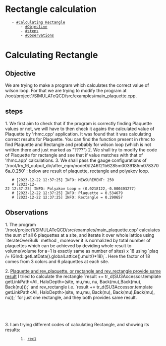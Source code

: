 = Rectangle calculation =
    - [[#Calculating Rectangle]]
        - [[#Objective]]
        - [[#steps]]
        - [[#Observations]]

= Calculating Rectangle = 

== Objective ==

We are trying to make a program which calculates the correct value of wilson loop. For that we are trying to modify the program at /root/project1/SIMULATeQCD/src/examples/main_plaquette.cpp.

== steps ==
1. We first aim to check that if the program is correctly finding Plaquette values or not, we will have to then check it agains the calculated value of Plaquette by 'rhmc.cpp' application. It was found that it was calculating correct results for Plaquette. You can find the function present in rhmc to find Plaquette and Rectangle and probably for wilson loop (which is not written there and just marked as "????")
2. We shall try to modify the code of Plaquette for ractangle and see that if value matches with that of 'rhmc.app' calculations. 
3. We shall pass the gauge configurations of '/root/try_16_output_dir/after_eqm/node0/l246f21b6285m0039185m0783706a_0.250' : below are result of plaquette, rectangle and polyakov loop.

	# [2023-12-22 12:37:25] INFO: MEASUREMENT: 250
	# [2023-12-22 12:37:25] INFO: Polyakov Loop = (0.0218122,-0.000403277)
	# [2023-12-22 12:37:25] INFO: Plaquette = 0.534679
	# [2023-12-22 12:37:25] INFO: Rectangle = 0.290657

== Observations ==

1. The program '/root/project1/SIMULATeQCD/src/examples/main_plaquette.cpp' calculates the sum of all 6 plaquettes at a site, and iterate it over whole lattice using `iterateOverBulk` method , moreover it is normalized by total number of plaquettes which can be achieved by deviding whole result to volume(volume for a=1 is exactly same as number of sites) x 18 using `plaq /= (GInd::getLatData().globalLattice().mult()*18);`. Here the factor of 18 comes from 3 colors and 6 plaquettes at each site. 

2. <u>Plaquette and rev_plaquette, or rectangle and rev_rectangle provide same result</u>
I tried to calculate the rectangle `result += tr_d(SU3Accessor.template getLinkPath<All, HaloDepth>(site, mu,mu, nu, Back(mu),Back(mu), Back(nu)));` and rev_rectangle i.e. `result += tr_d(SU3Accessor.template getLinkPath<All, HaloDepth>(site, mu,mu, Back(nu), Back(mu),Back(mu), nu));` for just one rectangle, and they both provides same result.

		{{{cpp

		for (int nu = 1; nu < 2; nu++) { //nu<2 ensures we are only calculating plaquette in m=0, nu=1 plane., normalization will only involve volume*6 rather than volume*36 for rectangle
					for (int mu = 0; mu < nu; mu++) {
						result += tr_d(SU3Accessor.template getLinkPath<All, HaloDepth>(site, mu,mu, Back(nu), Back(mu),Back(mu), nu));
			   return result;
			}
		};

		}}}
		
		 
3. I am trying different codes of calculating Rectangle, and showing its results:
		1. [[rec1]]
